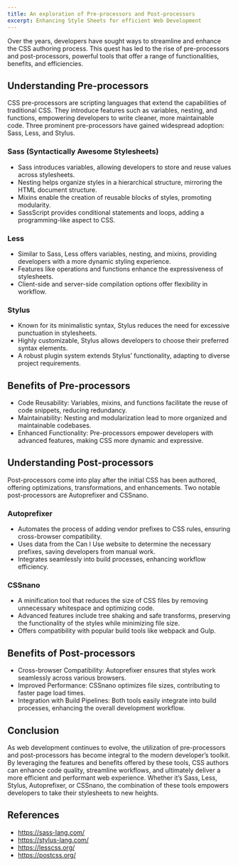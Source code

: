```yaml
---
title: An exploration of Pre-processors and Post-processors
excerpt: Enhancing Style Sheets for efficient Web Development
---
```


Over the years, developers have sought ways to streamline and enhance the CSS authoring process. This quest has led to the rise of pre-processors and post-processors, powerful tools that offer a range of functionalities, benefits, and efficiencies.

## Understanding Pre-processors

CSS pre-processors are scripting languages that extend the capabilities of traditional CSS. They introduce features such as variables, nesting, and functions, empowering developers to write cleaner, more maintainable code. Three prominent pre-processors have gained widespread adoption: Sass, Less, and Stylus.

### Sass (Syntactically Awesome Stylesheets)

- Sass introduces variables, allowing developers to store and reuse values across stylesheets.
- Nesting helps organize styles in a hierarchical structure, mirroring the HTML document structure.
- Mixins enable the creation of reusable blocks of styles, promoting modularity.
- SassScript provides conditional statements and loops, adding a programming-like aspect to CSS.

### Less

- Similar to Sass, Less offers variables, nesting, and mixins, providing developers with a more dynamic styling experience.
- Features like operations and functions enhance the expressiveness of stylesheets.
- Client-side and server-side compilation options offer flexibility in workflow.

### Stylus

- Known for its minimalistic syntax, Stylus reduces the need for excessive punctuation in stylesheets.
- Highly customizable, Stylus allows developers to choose their preferred syntax elements.
- A robust plugin system extends Stylus’ functionality, adapting to diverse project requirements.

## Benefits of Pre-processors

- Code Reusability: Variables, mixins, and functions facilitate the reuse of code snippets, reducing redundancy.
- Maintainability: Nesting and modularization lead to more organized and maintainable codebases.
- Enhanced Functionality: Pre-processors empower developers with advanced features, making CSS more dynamic and expressive.

## Understanding Post-processors

Post-processors come into play after the initial CSS has been authored, offering optimizations, transformations, and enhancements. Two notable post-processors are Autoprefixer and CSSnano.

### Autoprefixer

- Automates the process of adding vendor prefixes to CSS rules, ensuring cross-browser compatibility.
- Uses data from the Can I Use website to determine the necessary prefixes, saving developers from manual work.
- Integrates seamlessly into build processes, enhancing workflow efficiency.

### CSSnano

- A minification tool that reduces the size of CSS files by removing unnecessary whitespace and optimizing code.
- Advanced features include tree shaking and safe transforms, preserving the functionality of the styles while minimizing file size.
- Offers compatibility with popular build tools like webpack and Gulp.

## Benefits of Post-processors

- Cross-browser Compatibility: Autoprefixer ensures that styles work seamlessly across various browsers.
- Improved Performance: CSSnano optimizes file sizes, contributing to faster page load times.
- Integration with Build Pipelines: Both tools easily integrate into build processes, enhancing the overall development workflow.

## Conclusion

As web development continues to evolve, the utilization of pre-processors and post-processors has become integral to the modern developer’s toolkit. By leveraging the features and benefits offered by these tools, CSS authors can enhance code quality, streamline workflows, and ultimately deliver a more efficient and performant web experience. Whether it’s Sass, Less, Stylus, Autoprefixer, or CSSnano, the combination of these tools empowers developers to take their stylesheets to new heights.

## References

- https://sass-lang.com/
- https://stylus-lang.com/
- https://lesscss.org/
- https://postcss.org/
